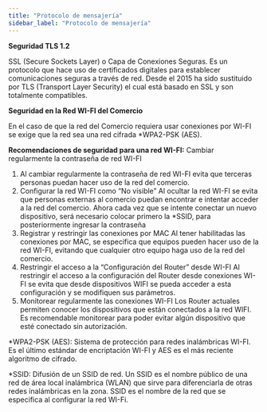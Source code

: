 ```yaml
---
title: "Protocolo de mensajería"
sidebar_label: "Protocolo de mensajería"
---
```


**Seguridad TLS 1.2**

SSL (Secure Sockets Layer) o Capa de Conexiones Seguras. Es un protocolo que hace uso de certificados digitales para establecer comunicaciones seguras a través de red. Desde el 2015 ha sido sustituido por TLS (Transport Layer Security) el cual está basado en SSL y son totalmente compatibles.

**Seguridad en la Red WI-FI del Comercio**

En el caso de que la red del Comercio requiera usar conexiones por WI-FI se exige que la red sea una red cifrada \*WPA2-PSK (AES).

**Recomendaciones de seguridad para una red WI-FI:** Cambiar regularmente la contraseña de red WI-FI

1.  Al cambiar regularmente la contraseña de red WI-FI evita que terceras personas puedan hacer uso de la red del comercio.
2.  Configurar la red WI-FI como “No visible” Al ocultar la red WI-FI se evita que personas externas al comercio puedan encontrar e intentar acceder a la red del comercio. Ahora cada vez que se intente conectar un nuevo dispositivo, será necesario colocar primero la \*SSID, para posteriormente ingresar la contraseña
3.  Registrar y restringir las conexiones por MAC Al tener habilitadas las conexiones por MAC, se especifica que equipos pueden hacer uso de la red WI-FI, evitando que cualquier otro equipo haga uso de la red del comercio.
4.  Restringir el acceso a la “Configuración del Router” desde WI-FI Al restringir el acceso a la configuración del Router desde conexiones WI-FI se evita que desde dispositivos WIFI se pueda acceder a esta configuración y se modifiquen sus parámetros.
5.  Monitorear regularmente las conexiones WI-FI Los Router actuales permiten conocer los dispositivos que están conectados a la red WIFI. Es recomendable monitorear para poder evitar algún dispositivo que esté conectado sin autorización.

\*WPA2-PSK (AES): Sistema de protección para redes inalámbricas WI-FI. Es el último estándar de encriptación WI-FI y AES es el más reciente algoritmo de cifrado.

\*SSID: Difusión de un SSID de red. Un SSID es el nombre público de una red de área local inalámbrica (WLAN) que sirve para diferenciarla de otras redes inalámbricas en la zona. SSID es el nombre de la red que se especifica al configurar la red WI-Fi.